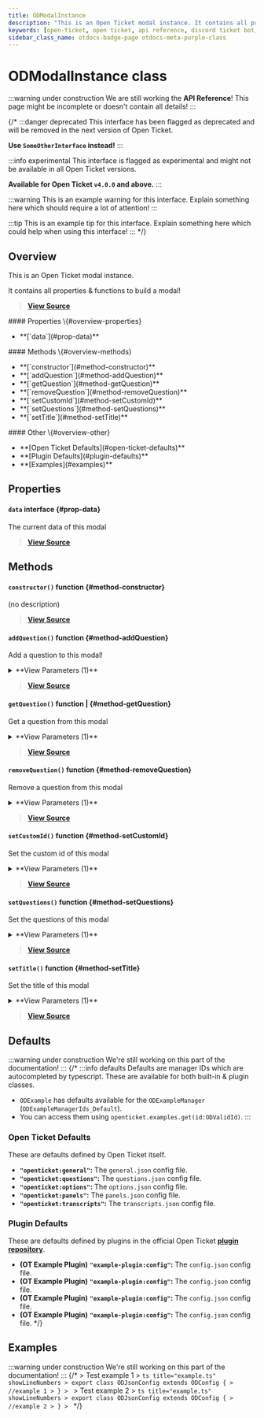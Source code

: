 ```yaml
---
title: ODModalInstance
description: "This is an Open Ticket modal instance. It contains all properties & functions to build a modal!"
keywords: [open-ticket, open ticket, api reference, discord ticket bot, class]
sidebar_class_name: otdocs-badge-page otdocs-meta-purple-class
---
```

<head>
    <link rel="apple-touch-icon" href="/img/logo_vertical.png"/>
</head>

# ODModalInstance <M color="purple">class</M>

:::warning under construction
We are still working the **API Reference**! This page might be incomplete or doesn't contain all details!
:::

{/*
:::danger deprecated
This interface has been flagged as deprecated and will be removed in the next version of Open Ticket.

**Use `SomeOtherInterface` instead!**
:::

:::info experimental
This interface is flagged as experimental and might not be available in all Open Ticket versions.

**Available for Open Ticket `v4.0.0` and above.**
:::

:::warning
This is an example warning for this interface. Explain something here which should require a lot of attention!
:::

:::tip
This is an example tip for this interface. Explain something here which could help when using this interface!
:::
*/}

## Overview
This is an Open Ticket modal instance.

It contains all properties & functions to build a modal!

> [**View Source**](https://otgithub.dj-dj.be/tree/main/src/core/api/modules/builder.ts#L1156)

<FlexHorizontal>
<div style={{width:"30%"}}>
    #### Properties \{#overview-properties}
    <ul>
        <li>**[`data`](#prop-data)**</li>
    </ul>
</div>
<div style={{width:"30%"}}>
    #### Methods \{#overview-methods}
    <ul>
        <li>**[`constructor`](#method-constructor)**</li>
        <li>**[`addQuestion`](#method-addQuestion)**</li>
        <li>**[`getQuestion`](#method-getQuestion)**</li>
        <li>**[`removeQuestion`](#method-removeQuestion)**</li>
        <li>**[`setCustomId`](#method-setCustomId)**</li>
        <li>**[`setQuestions`](#method-setQuestions)**</li>
        <li>**[`setTitle`](#method-setTitle)**</li>
    </ul>
</div>
<div style={{width:"30%"}}>
    #### Other \{#overview-other}
    <ul>
        <li>**[Open Ticket Defaults](#open-ticket-defaults)**</li>
        <li>**[Plugin Defaults](#plugin-defaults)**</li>
        <li>**[Examples](#examples)**</li>
    </ul>
</div>
</FlexHorizontal>

## Properties
<Divider></Divider>
#### `data` <M color="gray">interface</M> <ApiBlock><ApiUrl url="interface:ODModalData" label="api.ODModalData"/></ApiBlock> \{#prop-data}
The current data of this modal

> [**View Source**](https://otgithub.dj-dj.be/tree/main/src/core/api/modules/builder.ts#L1158)

<Divider></Divider>

## Methods
<Divider></Divider>
#### `constructor()` <M color="orange">function</M> <ApiBlock><ApiUrl url="class:ODModalInstance" label="api.ODModalInstance"/></ApiBlock> \{#method-constructor}
(no description)



> [**View Source**](https://otgithub.dj-dj.be)

<Divider></Divider>
#### `addQuestion()` <M color="orange">function</M> <ApiBlock><ApiUrl url="class:ODModalInstance" label="api.ODModalInstance"/></ApiBlock> \{#method-addQuestion}
Add a question to this modal!

<details>
<summary>**View Parameters (1)**</summary>
- **`question`:** <M color="gray">interface</M> <ApiBlock><ApiUrl url="interface:ODModalDataQuestion" label="api.ODModalDataQuestion"/></ApiBlock> - Parameter Description Lorem Ipsum.
</details>

> [**View Source**](https://otgithub.dj-dj.be/tree/main/src/core/api/modules/builder.ts#L1180)

<Divider></Divider>
#### `getQuestion()` <M color="orange">function</M> <ApiBlock><ApiUrl url="js:null" label="null"/>|<ApiUrl url="interface:ODModalDataQuestion" label="api.ODModalDataQuestion"/></ApiBlock> \{#method-getQuestion}
Get a question from this modal

<details>
<summary>**View Parameters (1)**</summary>
- **`customId`:** <M color="blue">string</M> <ApiBlock><ApiUrl url="js:string" label="string"/></ApiBlock> - Parameter Description Lorem Ipsum.
</details>

> [**View Source**](https://otgithub.dj-dj.be/tree/main/src/core/api/modules/builder.ts#L1191)

<Divider></Divider>
#### `removeQuestion()` <M color="orange">function</M> <ApiBlock><ApiUrl url="class:ODModalInstance" label="api.ODModalInstance"/></ApiBlock> \{#method-removeQuestion}
Remove a question from this modal

<details>
<summary>**View Parameters (1)**</summary>
- **`customId`:** <M color="blue">string</M> <ApiBlock><ApiUrl url="js:string" label="string"/></ApiBlock> - Parameter Description Lorem Ipsum.
</details>

> [**View Source**](https://otgithub.dj-dj.be/tree/main/src/core/api/modules/builder.ts#L1185)

<Divider></Divider>
#### `setCustomId()` <M color="orange">function</M> <ApiBlock><ApiUrl url="class:ODModalInstance" label="api.ODModalInstance"/></ApiBlock> \{#method-setCustomId}
Set the custom id of this modal

<details>
<summary>**View Parameters (1)**</summary>
- **`customId`:** <M color="blue">string</M> <ApiBlock><ApiUrl url="js:string" label="string"/></ApiBlock> - Parameter Description Lorem Ipsum.
</details>

> [**View Source**](https://otgithub.dj-dj.be/tree/main/src/core/api/modules/builder.ts#L1165)

<Divider></Divider>
#### `setQuestions()` <M color="orange">function</M> <ApiBlock><ApiUrl url="class:ODModalInstance" label="api.ODModalInstance"/></ApiBlock> \{#method-setQuestions}
Set the questions of this modal

<details>
<summary>**View Parameters (1)**</summary>
- **`questions`:** <M color="pink">array</M> <ApiBlock><ApiUrl url="interface:ODModalDataQuestion" label="api.ODModalDataQuestion"/>[]</ApiBlock> - Parameter Description Lorem Ipsum.
</details>

> [**View Source**](https://otgithub.dj-dj.be/tree/main/src/core/api/modules/builder.ts#L1175)

<Divider></Divider>
#### `setTitle()` <M color="orange">function</M> <ApiBlock><ApiUrl url="class:ODModalInstance" label="api.ODModalInstance"/></ApiBlock> \{#method-setTitle}
Set the title of this modal

<details>
<summary>**View Parameters (1)**</summary>
- **`title`:** <M color="brown">type</M> <ApiBlock><ApiUrl url="js:null" label="null"/>|<ApiUrl url="js:string" label="string"/></ApiBlock> - Parameter Description Lorem Ipsum.
</details>

> [**View Source**](https://otgithub.dj-dj.be/tree/main/src/core/api/modules/builder.ts#L1170)

<Divider></Divider>

## Defaults
:::warning under construction
We're still working on this part of the documentation!
:::
{/*
:::info defaults
Defaults are manager IDs which are autocompleted by typescript. These are available for both built-in & plugin classes.
- `ODExample` has defaults available for the `ODExampleManager` (`ODExampleManagerIds_Default`).
- You can access them using `openticket.examples.get(id:ODValidId)`.
:::

### Open Ticket Defaults
These are defaults defined by Open Ticket itself.
- **`"openticket:general"`:** The `general.json` config file.
- **`"openticket:questions"`:** The `questions.json` config file.
- **`"openticket:options"`:** The `options.json` config file.
- **`"openticket:panels"`:** The `panels.json` config file.
- **`"openticket:transcripts"`:** The `transcripts.json` config file.

### Plugin Defaults
These are defaults defined by plugins in the official Open Ticket [**plugin repository**](https://odplugins.dj-dj.be/tree/main/open-ticket).
- <C color="blue">**(OT Example Plugin)**</C> **`"example-plugin:config"`:** The `config.json` config file.
- <C color="blue">**(OT Example Plugin)**</C> **`"example-plugin:config"`:** The `config.json` config file.
- <C color="blue">**(OT Example Plugin)**</C> **`"example-plugin:config"`:** The `config.json` config file.
- <C color="blue">**(OT Example Plugin)**</C> **`"example-plugin:config"`:** The `config.json` config file.
*/}

## Examples
:::warning under construction
We're still working on this part of the documentation!
:::
{/*
<Tabs>
    <TabItem value="First Example">
    > Test example 1
    > ```ts title="example.ts" showLineNumbers
    > export class ODJsonConfig extends ODConfig {
    >     //example 1
    > }
    > ```
    </TabItem>
    <TabItem value="Second Example">
    > Test example 2
    > ```ts title="example.ts" showLineNumbers
    > export class ODJsonConfig extends ODConfig {
    >     //example 2
    > }
    > ```
    </TabItem>
</Tabs>
*/}
